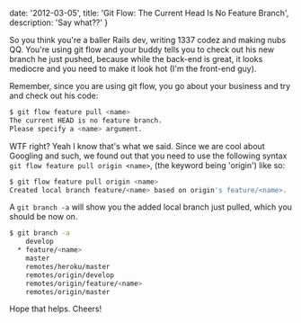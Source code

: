 
  date: '2012-03-05',
  title: 'Git Flow: The Current Head Is No Feature Branch',
  description: 'Say what??'
}


So you think you're a baller Rails dev, writing 1337 codez and making nubs QQ. You're using git flow and your buddy tells you to check out his new branch he just pushed, because while the back-end is great, it looks mediocre and you need to make it look hot (I'm the front-end guy).

Remember, since you are using git flow, you go about your business and try and check out his code:

```bash
$ git flow feature pull <name>
The current HEAD is no feature branch.
Please specify a <name> argument.
```

WTF right? Yeah I know that's what we said. Since we are cool about Googling and such, we found out that you need to use the following syntax `git flow feature pull origin <name>`, (the keyword being 'origin') like so:

```bash
$ git flow feature pull origin <name>
Created local branch feature/<name> based on origin's feature/<name>.
```

A `git branch -a` will show you the added local branch just pulled, which you should be now on.

```bash
$ git branch -a
    develop
  * feature/<name>
    master
    remotes/heroku/master
    remotes/origin/develop
    remotes/origin/feature/<name>
    remotes/origin/master
```

Hope that helps. Cheers!
